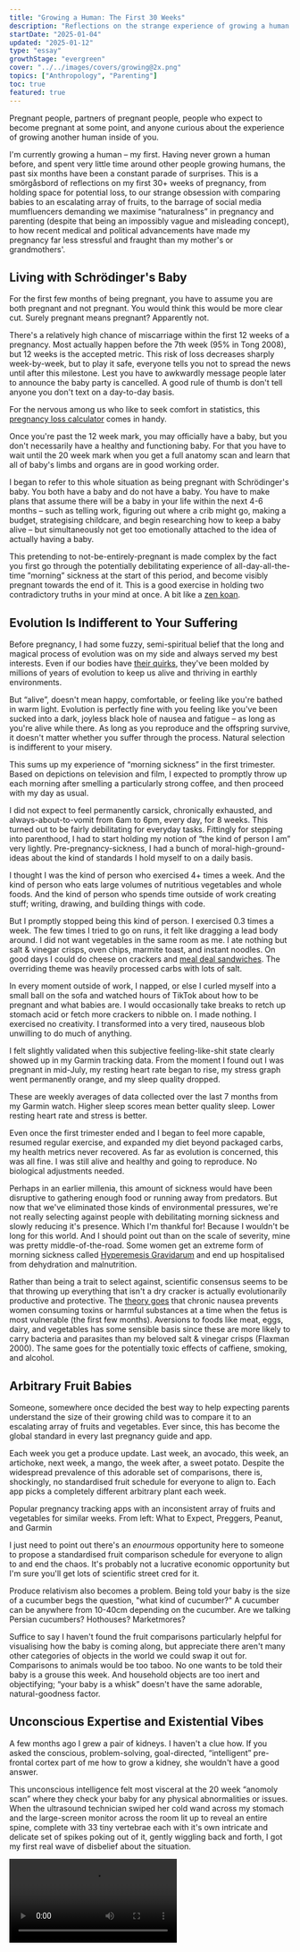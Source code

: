 ```yaml
---
title: "Growing a Human: The First 30 Weeks"
description: "Reflections on the strange experience of growing a human from scratch, without any conscious understanding of how you are doing it"
startDate: "2025-01-04"
updated: "2025-01-12"
type: "essay"
growthStage: "evergreen"
cover: "../../images/covers/growing@2x.png"
topics: ["Anthropology", "Parenting"]
toc: true
featured: true
---
```




<AssumedAudience>

Pregnant people, partners of pregnant people, people who expect to become pregnant at some point,
and anyone curious about the experience of growing another human inside of you.

</AssumedAudience>

<Spacer size="xs" />

<IntroParagraph>I'm currently growing a human – my first. Having never grown a human before, and spent very little time around other people growing humans, the past six months have been a constant parade of surprises. This is a smörgåsbord of reflections on my first 30+ weeks of pregnancy, from holding space for potential loss, to our strange obsession with comparing babies to an escalating array of fruits, to the barrage of social media mumfluencers demanding we maximise “naturalness” in pregnancy and parenting (despite that being an impossibly vague and misleading concept), to how recent medical and political advancements have made my pregnancy far less stressful and fraught than my mother's or grandmothers'.</IntroParagraph>

<BasicImage src="/images/covers/growing@2x.png" width="700" margin="0 auto" alt="An illustration of a baby in a womb" />

## Living with Schrödinger's Baby

For the first few months of being pregnant, you have to assume you are both pregnant and not
pregnant. You would think this would be more clear cut. Surely pregnant means pregnant? Apparently
not.

There's a relatively high chance of miscarriage within the first 12 weeks of a pregnancy. Most
actually happen before the 7th week (95% in <AcademicReference title="Miscarriage risk for asymptomatic women after a normal first-trimester prenatal visit" href="https://pubmed.ncbi.nlm.nih.gov/18310375/" year="2008" authors="Stephen Tong, Anupinder Kaur, et al." abstract="Objective: To estimate the risk of miscarriage among asymptomatic women after a prenatal visit between 6 and 11 weeks of gestation where proof of fetal viability of a singleton was obtained by office ultrasonography at the same visit.  Methods: This was a prospective cohort study performed over 2 years (March 2004-2006) at an antenatal clinic at a large tertiary hospital in Victoria, Australia. Those recruited were 697 asymptomatic women who attended their first antenatal visit between 6 (+2 days) and 11(+6 days) weeks of gestation, where evidence of fetal cardiac activity of a singleton was obtained by office ultrasonography. The main outcome measure was rates of miscarriage, stratified by gestation at presentation. Results: One case was lost to follow-up. The risk of miscarriage among the entire cohort was 11 of 696 (1.6%). The risk fell rapidly with advancing gestation; 9.4% at 6 (completed) weeks of gestation, 4.2% at 7 weeks, 1.5% at 8 weeks, 0.5% at 9 weeks and 0.7% at 10 weeks (chi(2); test for trend P=.001). Most who miscarried received their ultrasound diagnoses many weeks after their visit; five (45%) were diagnosed in the second trimester, and all but one received their ultrasound diagnoses after 10 weeks of gestation.  Conclusion: For women without symptoms, the risk of miscarriage after attending a first antenatal visit between 6 and 11 weeks is low (1.6% or less), especially if they present at 8 weeks of gestation and beyond. Our data could be used to reassure such women that the probability of progressing to later than 20 weeks of gestation is very good.">Tong 2008</AcademicReference>), but 12 weeks is the accepted metric. This risk of loss decreases sharply
week-by-week, but to play it safe, everyone tells you not to spread the news until after this
milestone. Lest you have to awkwardly message people later to announce the baby party is cancelled.
A good rule of thumb is don't tell anyone you don't text on a day-to-day basis.

For the nervous among us who like to seek comfort in statistics, this
[pregnancy loss calculator](https://datayze.com/miscarriage-reassurer) comes in handy.

Once you're past the 12 week mark, you may officially have a baby, but you don't necessarily have a
healthy and functioning baby. For that you have to wait until the 20 week mark when you get a full
anatomy scan and learn that all of baby's limbs and organs are in good working order.

I began to refer to this whole situation as being pregnant with Schrödinger's baby. You both have a
baby and do not have a baby. You have to make plans that assume there will be a baby in your life
within the next 4-6 months – such as telling work, figuring out where a crib might go, making a
budget, strategising childcare, and begin researching how to keep a baby alive – but simultaneously
not get too emotionally attached to the idea of actually having a baby.

This pretending to not-be-entirely-pregnant is made complex by the fact you first go through the
potentially debilitating experience of all-day-all-the-time ”morning” sickness at the start of this
period, and become visibly pregnant towards the end of it. This is a good exercise in holding two
contradictory truths in your mind at once. A bit like a [zen koan](https://ashidakim.com/zenkoans).

## Evolution Is Indifferent to Your Suffering

Before pregnancy, I had some fuzzy, semi-spiritual belief that the long and magical process of
evolution was on my side and always served my best interests. Even if our bodies have
[their quirks](https://www.sdbonline.org/sites/fly/lewheldquirk/figlegq6.htm), they've been molded
by millions of years of evolution to keep us alive and thriving in earthly environments.

<BasicImage width="700" src="/images/posts/growing-a-human/anatomy-quirks.jpeg" sourceUrl="https://www.sdbonline.org/sites/fly/lewheldquirk/figlegq6.htm" sourceTitle="Quirks of Human Anatomy (Held 2009)" showalt alt="All the parts of human anatomy that don't have clear evolutionary advantages or seem actively unhelpful and poorly designed" />

But “alive”, doesn't mean happy, comfortable, or feeling like you're bathed in warm light. Evolution
is perfectly fine with you feeling like you've been sucked into a dark, joyless black hole of nausea
and fatigue – as long as you're alive while there. As long as you reproduce and the offspring
survive, it doesn't matter whether you suffer through the process. Natural selection is indifferent
to your misery.

This sums up my experience of “morning sickness” in the first trimester. Based on depictions on
television and film, I expected to promptly throw up each morning after smelling a particularly
strong coffee, and then proceed with my day as usual.

I did not expect to feel permanently carsick, chronically exhausted, and always-about-to-vomit from
6am to 6pm, every day, for 8 weeks. This turned out to be fairly debilitating for everyday tasks.
Fittingly for stepping into parenthood, I had to start holding my notion of “the kind of person I
am” very lightly. Pre-pregnancy-sickness, I had a bunch of moral-high-ground-ideas about the kind of
standards I hold myself to on a daily basis.

I thought I was the kind of person who exercised 4+ times a week. And the kind of person who eats
large volumes of nutritious vegetables and whole foods. And the kind of person who spends time
outside of work creating stuff; writing, drawing, and building things with code.

But I promptly stopped being this kind of person. I exercised 0.3 times a week. The few times I
tried to go on runs, it felt like dragging a lead body around. I did not want vegetables in the same
room as me. I ate nothing but salt & vinegar crisps, oven chips, marmite toast, and instant noodles.
On good days I could do cheese on crackers and
[meal deal sandwiches](https://www.theguardian.com/news/2017/nov/24/how-the-sandwich-consumed-britain).
The overriding theme was heavily processed carbs with lots of salt.

<BasicImage width="600" src="/images/posts/growing-a-human/crisps.png" alt="My primary source of nutrition for the entire first trimester" showalt />

In every moment outside of work, I napped, or else I curled myself into a small ball on the sofa and
watched hours of TikTok about how to be pregnant and what babies are. I would occasionally take
breaks to retch up stomach acid or fetch more crackers to nibble on. I made nothing. I exercised no
creativity. I transformed into a very tired, nauseous blob unwilling to do much of anything.

I felt slightly validated when this subjective feeling-like-shit state clearly showed up in my
Garmin tracking data. From the moment I found out I was pregnant in mid-July, my resting heart rate
began to rise, my stress graph went permanently orange, and my sleep quality dropped.

<GarminData />

<Subtext>These are weekly averages of data collected over the last 7 months from my Garmin watch. Higher sleep scores mean better quality sleep. Lower resting heart rate and stress is better.</Subtext>

<Spacer size="xs" />

Even once the first trimester ended and I began to feel more capable, resumed regular exercise, and
expanded my diet beyond packaged carbs, my health metrics never recovered. As far as evolution is
concerned, this was all fine. I was still alive and healthy and going to reproduce. No biological
adjustments needed.

Perhaps in an earlier millenia, this amount of sickness would have been disruptive to gathering
enough food or running away from predators. But now that we've eliminated those kinds of
environmental pressures, we're not really selecting against people with debilitating morning
sickness and slowly reducing it's presence. Which I'm thankful for! Because I wouldn't be long for
this world. And I should point out than on the scale of severity, mine was pretty
middle-of-the-road. Some women get an extreme form of morning sickness called
[Hyperemesis Gravidarum](https://en.wikipedia.org/wiki/Hyperemesis_gravidarum) and end up
hospitalised from dehydration and malnutrition.

Rather than being a trait to select against, scientific consensus seems to be that throwing up
everything that isn't a dry cracker is actually evolutionarily productive and protective. The
[theory goes](https://arc.net/l/quote/fwoaekfw) that chronic nausea prevents women consuming toxins
or harmful substances at a time when the fetus is most vulnerable (the first few months). Aversions
to foods like meat, eggs, dairy, and vegetables has some sensible basis since these are more likely
to carry bacteria and parasites than my beloved salt & vinegar crisps
(<AcademicReference title="Morning sickness: a mechanism for protecting mother and embryo" href="https://pubmed.ncbi.nlm.nih.gov/10858967/" year="2000" authors="S M Flaxman, P W Sherman" abstract="Approximately two-thirds of women experience nausea or vomiting during the first trimester of pregnancy. These symptoms are commonly known as morning sickness. Hook (1976) and Profet (1988) hypothesized that morning sickness protects the embryo by causing pregnant women to physically expel and subsequently avoid foods that contain teratogenic and abortifacient chemicals, especially toxic chemicals in strong-tasting vegetables, caffeinated beverages and alcohol. We examined this hypothesis by comprehensively reviewing the relevant medical, psychological and anthropological literature. In its support, (i) symptoms peak when embryonic organogenesis is most susceptible to chemical disruption (weeks 6-18), (ii) women who experience morning sickness are significantly less likely to miscarry than women who do not (9 of 9 studies), (iii) women who vomit suffer fewer miscarriages than those who experience nausea alone, and (iv) many pregnant women have aversions to alcoholic and nonalcoholic (mostly caffeinated) beverages and strong-tasting vegetables, especially during the first trimester. Surprisingly, however, the greatest aversions are to meats, fish, poultry, and eggs. A cross-cultural analysis using the Human Relations Area Files revealed 20 traditional societies in which morning sickness has been observed and seven in which it has never been observed. The latter were significantly less likely to have animal products as dietary staples and significantly more likely to have only plants (primarily corn) as staples than the 20 societies in which morning sickness occurred. Animal products may be dangerous to pregnant women and their embryos because they often contain parasites and pathogens, especially when stored at room temperatures in warm climates. Avoiding foodborne microorganisms is particularly important to pregnant women because they are immunosuppressed, presumably to reduce the chances of rejecting tissues of their own offspring (Haig 1993). As a result, pregnant women are more vulnerable to serious, often deadly infections. We hypothesize that morning sickness causes women to avoid foods that might be dangerous to themselves or their embryos, especially foods that, prior to widespread refrigeration, were likely to be heavily laden with microorganisms and their toxins. The alternative hypotheses that morning sickness is (i) an epiphenomenon of mother-offspring genetic conflict or hormones associated with viable pregnancies, or (ii) an indicator to potential sexual partners and kin that the woman is pregnant, resulting in reduced sexual behavior and increased nepotistic aid, were not well supported. Available data are most consistent with the hypothesis that morning sickness serves an adaptive, prophylactic function.">Flaxman
2000</AcademicReference>). The same goes for the potentially toxic effects of caffiene, smoking, and
alcohol.

## Arbitrary Fruit Babies

Someone, somewhere once decided the best way to help expecting parents understand the size of their
growing child was to compare it to an escalating array of fruits and vegetables. Ever since, this
has become the global standard in every last pregnancy guide and app.

Each week you get a produce update. Last week, an avocado, this week, an artichoke, next week, a
mango, the week after, a sweet potato. Despite the widespread prevalence of this adorable set of
comparisons, there is, shockingly, no standardised fruit schedule for everyone to align to. Each app
picks a completely different arbitrary plant each week.

<FullWidthBackground>

<GridColumns columns={4} gridGap="1rem">

<BasicImage alt="A pregnancy app with a fruit representing how large the baby is" width="400px" src="/images/posts/growing-a-human/fruit2.png" />

<BasicImage width="400px" src="/images/posts/growing-a-human/fruit5.jpeg" alt="A pregnancy app with a fruit representing how large the baby is" />

<BasicImage width="400px" src="/images/posts/growing-a-human/fruit3.png" alt="A pregnancy app with a fruit representing how large the baby is" />

<BasicImage width="400px" src="/images/posts/growing-a-human/fruit1.png" alt="A pregnancy app with a fruit representing how large the baby is" />

</GridColumns>

<Subtext>Popular pregnancy tracking apps with an inconsistent array of fruits and vegetables for similar weeks. From left: What to Expect, Preggers, Peanut, and Garmin</Subtext>

</FullWidthBackground>

I just need to point out there's an _enourmous_ opportunity here to someone to propose a
standardised fruit comparison schedule for everyone to align to and end the chaos. It's probably not
a lucrative economic opportunity but I'm sure you'll get lots of scientific street cred for it.

Produce relativism also becomes a problem. Being told your baby is the size of a cucumber begs the
question, "what kind of cucumber?" A cucumber can be anywhere from 10-40cm depending on the
cucumber. Are we talking Persian cucumbers? Hothouses? Marketmores?

Suffice to say I haven't found the fruit comparisons particularly helpful for visualising how the
baby is coming along, but appreciate there aren't many other categories of objects in the world we
could swap it out for. Comparisons to animals would be too taboo. No one wants to be told their baby
is a grouse this week. And household objects are too inert and objectifying; “your baby is a whisk”
doesn't have the same adorable, natural-goodness factor.

## Unconscious Expertise and Existential Vibes

A few months ago I grew a pair of kidneys. I haven't a clue how. If you asked the conscious,
problem-solving, goal-directed, “intelligent” pre-frontal cortex part of me how to grow a kidney,
she wouldn't have a good answer.

This unconscious intelligence felt most visceral at the 20 week “anomoly scan” where they check your
baby for any physical abnormalities or issues. When the ultrasound technician swiped her cold wand
across my stomach and the large-screen monitor across the room lit up to reveal an entire spine,
complete with 33 tiny vertebrae each with it's own intricate and delicate set of spikes poking out
of it, gently wiggling back and forth, I got my first real wave of disbelief about the situation.

<Video src="https://www.youtube.com/embed/c8sAmNrVld4?si=_SnwYu-z6L-UpZmV" />

<Subtext>Not my baby, but a typical view of what you see at a 20 week ultrasound scan.</Subtext>

<Spacer size="xs" />

If you hadn't guessed already, I'm not a woman of faith. At least not in the sense of temples or
Allah or throwing blessed-by-Christ-holy-water on people. I don't have a weekly standing appointment
to reflect on my place in the universe and bow down before higher-order beings. But I do carry
around a strong sense of reverence and awe for higher-order forces; the unreasonable effectiveness
of evolution, the tectonic plates floating about on molten mantle sculpting our earth, the symbiotic
relationship between clownfish and sea anemones, the fact trees warn each other of dangers via
chemical signals and send reinforcements, the mystery of consciousness, and whatever the fuck is
going on with black holes. These things all give me Carl Sagan's energy marvelling at the
[pale blue dot](https://www.youtube.com/watch?v=wupToqz1e2g).

Growing a small human has turned up the dial on that existential awe and become an unexpectedly
profound experience for me. More so than any of my other earthly pursuits. Every time the little
creature kicks me or flops over in my stomach, I'm flooded with a sense of marvel in the most
unjaded way possible. Which is saying a lot for someone raised in a world of staunch atheism,
skepticism, and a low tolerance for anything vibey or _woo_.

After decades of existing in a culture that worships rational, modern, scientific knowledge,
preferably “discovered” within the last 500 years, it's been humbling to realise how much the
pre-modern, animalistic parts of me know and are capable of. And how much of me feels innately,
sub-consciously designed to want this and be perfectly equipped to do it.

Perhaps I shouldn't say “I” am growing this baby, because “I” – as a conscious being with a sense of
self, skills, and goals – have little to do with the process unfolding in my midsection. The
instructions for how each cell should divide up into kidneys and vertebrae and adorable toes are not
coming from me. They're baked into the precise combination of DNA this little one ended up with.
It's evolution following a set of protocols and best practices. It is not "me" growing the baby, any
more than it's “me” filtering out toxins in my kidneys right now. Which is a relief! And feels a lot
like the trust and surrender religious people talk about when they say things like “it's in God's
hands.” For me, it's in millions of years of evolution's hands.

## All Natural, Organic, Granola, Earth Mothering

Naturalness is a major concern in Motherland.<Footnote idName={1}>I acknowledge not all primary
parents are women/mothers and I shouldn't be unjustly gendering this, but if you go look for
parenting content online you will have to acknowledge this is an _overwhelmingly_ female space. It's
silly to pretend 99% of the people making and engaging with pregnancy content are not
women.</Footnote> Every kind of pregnancy content I've consumed – advice books, Tiktok and YouTube
videos, Instagram influencer stories, podcasts, unhinged [Mumsnet](https://www.mumsnet.com/) posts –
all share a consistent theme: the mandate to maximise Nature in your pregnancy.

Potential new mothers are urged to eat only natural foods, take natural supplements, prepare to
naturally breastfeed, buy natural organic baby clothing, stock up on natural, wooden toys and
chemical-free lotions and eco-friendly cloth diapers, consider names inspired by nature, learn
natural parenting methods like babywearing and co-sleeping, and tap into their natural mothering
instincts.

<GridColumns columns={3} alignItems="top">

<BasicImage alt="A woman holding a baby standing in a field" src="/images/posts/growing-a-human/natural1.png" />

<BasicImage alt="12 natural baby products" src="/images/posts/growing-a-human/natural6.png" />

<BasicImage alt="A list of natural things to get for a baby including organic cotton blankets, herbal tinctures, minerals, and organic linen" src="/images/posts/growing-a-human/natural2.png" />

<BasicImage alt="Wooden baby rattles" src="/images/posts/growing-a-human/natural12.png" />

<BasicImage alt="Homemade breastmilk lotion" src="/images/posts/growing-a-human/natural11.png" />

<BasicImage alt="A baby in a resuable cloth diaper in a garden" src="/images/posts/growing-a-human/natural7.png" />

<BasicImage alt="A child playing and the words 'children should be fueled by sunshine, fresh food, and play, not artificial colours, preservatives, and screen time" src="/images/posts/growing-a-human/natural13.png" />

<BasicImage alt="Images of women and babies in nature with the text 'my favourite nature names for girls'" src="/images/posts/growing-a-human/natural3.png" />

<BasicImage alt="A list of girl baby names inspired by nature" src="/images/posts/growing-a-human/natural4.png" />

</GridColumns>

<Subtext>The natural mothering philosophy on display on Instagram. Sources: [@anourishedmother](https://www.instagram.com/p/DDf7aCHx-RX/), [@thewiseconsumer](https://www.instagram.com/p/CwlLV6bP-ou/), [@toysfromthewoods](https://www.instagram.com/toysfromthewoods/), [@twopawsfarmhouse](https://www.instagram.com/twopawsfarmhouse/), [@elksbar_reusable](https://www.instagram.com/elskbar_reusable/), [@softbabynames](https://www.instagram.com/reel/,C3Y4CiLOya2/)</Subtext>

<Spacer size="xs" />

This vibe seems especially potent in the current zeitgeist of
[trad wives](https://en.wikipedia.org/wiki/Tradwife) living on
[Utah farms](https://www.instagram.com/ballerinafarm/?hl=en), collecting morning eggs, making yogurt
and sourdough from scratch, and dressing their eleven children in home-spun organic cotton frocks.
These women are apt to describe themselves as “a bit granola” or “crunchy.”

As evidenced in the previous section, I am entirely on board with trusting our pre-industrial bodies
and acknowledging the limits of modern knowledge. New parents of vulnerable babies are justified in
their skepticism of novel, untested, and potentially harmful things. But the tidal wave of
“naturalness” in motherland lacks much critical thinking or nuance.

There is a blind labelling of anything natural as inherently better. Natural food is healthier for
you. Natural substances are safer. Natural lighting is more pleasant and tuned to your circadian
cycles. Natural ways of living are more in line with our biology. Natural parenting techniques have
stood the test of time. Natural colours like beiges and browns have become an all-purpose signifier
of purity and goodness, leading to a proliferation of
“[sad beige mums](https://www.huffingtonpost.co.uk/entry/sad-beige-parenting-trend_l_63c5cf84e4b0cbfd55f587f3)”
exclusively purchasing neutral-coloured baby clothing, toys, and nursery
items.<Footnote idName={2} isClosed>Even though making a onesie or a pacifier brown doesn't make it
any safer or closer to the earth than a red, purple, or blue one.</Footnote>

<GridColumns columns={2} alignItems="top">

<BasicImage alt="A beige nursery" src="/images/posts/growing-a-human/beige1.png" />

<BasicImage alt="A set of beige baby clothes and booties" src="/images/posts/growing-a-human/beige3.png" />

<BasicImage alt="A beige nursery" src="/images/posts/growing-a-human/beige2.png" />

<BasicImage alt="A baby dressed in beige laying in a beige pod" src="/images/posts/growing-a-human/beige4.png" />

</GridColumns>

<Subtext>The standard beige aesthetic. Sources: [@bebejou_polska](https://www.instagram.com/p/C9CSexMo9Iz/), [@mywarrenhill](https://www.instagram.com/p/C3__u6rS5sW/), [@thebabydenuk](https://www.instagram.com/p/DBeeikBid2M/), [@mainsauvage](https://www.instagram.com/p/DDBys8xNcWy/?img_index=2) </Subtext>

<Spacer size="xs" />

Unnatural, man-made things like plastics, chemicals, pesticides, pollution, additives, genetic
modifications, high-fructose corn syrup, cheetos, polyester, screens, and fluorescent lights are
always framed as bad, harmful, and to be avoided at all costs.<Footnote idName={3}>To be clear, most
of these things are indeed harmful and should be avoided, but not because they're unnatural and
humans made them. It's because they have harmful properties which we've discovered through
scientific research and reasoning. Plenty of “natural” things like asbestos, mercury, and arsenic
are equally dangerous.</Footnote>

The attempted simplification of the world into these two clear categories – natural and unnatural –
is both false, and a source of endless confusion, conflict, and poorly made decisions.

That's because “nature” and “culture” are not two fixed, distinct, and absolute types we can sort
everything into; there's no clear-cut set of safe, pure things unmarked by human influence, and
another of dangerous, artificial things tainted by us. Human and non-human things are always
entangled and shaped by one another.

Anthropologist [Donna Haraway](https://en.wikipedia.org/wiki/Donna_Haraway) was one the first to
argue this in her 1991 book
[Simians, Cyborgs, and Women](https://www.google.co.uk/books/edition/Simians_Cyborgs_and_Women/23ff1vCaLPIC?hl=en&gbpv=0).<Footnote idName={4}>This
was an expansion on her earlier essay
[A Cyborg Manifesto](https://warwick.ac.uk/fac/arts/english/currentstudents/undergraduate/modules/fictionnownarrativemediaandtheoryinthe21stcentury/manifestly_haraway_----_a_cyborg_manifesto_science_technology_and_socialist-feminism_in_the_....pdf)
(1985), and she later wrote
[The Companion Species Manifesto](https://press.uchicago.edu/ucp/books/book/distributed/C/bo3645022.html)
(2003) followed this same line of thinking. I should also mention
[Bruno Latour](https://en.wikipedia.org/wiki/Bruno_Latour)'s
[We Have Never Been Modern](https://en.wikipedia.org/wiki/We_Have_Never_Been_Modern) (1991) –
another foundational text for this theory. Sadly, both Haraway and Latour are horrendous writers and
trying to understand their original texts is a laborious and baffling process, which is probably why
they're not more widely known.</Footnote> In it, she critiques our moden approach to seeing the
world in clear dualities: human/animal, machine/organic, male/female, and natural/cultural. She
instead advocates for a more holistic, hybridised, and interconnected view of the world – one she
calls “[[natureculture]]” – that recognizes that nothing is ever purely one or the other. People,
creatures, objects, and ideas are always hybrids of these categories. Cultural, social, and
technological forces transform what we might otherwise label as “natural,” while natural systems
shape and influence our cultural, social, and technological realms. These false divisions have been
socially and historically constructed, and do not exist a priori in the world. “Nature” is a concept
we invented to draw a line between ourselves and the earth – a tool for asserting human uniqueness
and separation that became an obsession during the scientific revolution of the 17th and 18th
centuries ([Latour 1991](https://en.wikipedia.org/wiki/We_Have_Never_Been_Modern)).

Bananas are a prime example of a natureculture hybrid. 10,000 years ago, wild bananas were small,
fibrous, bitter fruits filled with large, hard seeds and not much
flesh.<Footnote isClosed idName={5}>We know this because we've found
[phytoliths](https://www.apscience.org.au/pbf_02_3/) of these unappealing bananas in sediment layers
of swamps in Papua New Guinea and Southeast Asia dating to at least 7,000 y.a. and up to 10,000 y.a.
These ancient bananas match some species of wild bananas that still exist today. These swamps are
our earliest evidence of banana cultivation.</Footnote> They offered little sustenance and look
nothing like the bananas we buy today.

<BasicImage width="1000" src="/images/posts/growing-a-human/banana.jpg" />

<GridColumns margin="var(--space-m) auto var(--space-s)" columns={3}>

<BasicImage src="/images/posts/growing-a-human/banana1.jpg" />

<BasicImage src="/images/posts/growing-a-human/banana2.png" />

<BasicImage src="/images/posts/growing-a-human/banana3.jpg" />

</GridColumns>

<Subtext>Photos of pre-cultivation wild bananas in their “natural” state. Sources: [Wikimedia](https://en.m.wikipedia.org/wiki/File:Inside_a_wild-type_banana.jpg), [R. Ploetz](https://agroforestry.net/images/pdfs/Banana-plantain-overview.pdf), [C. Lentfer](https://www.apscience.org.au/pbf_02_3/), </Subtext>

<Spacer size="xs" />

But they had enough potential for humans to start cultivating them. Once we began selecting the
larger, sweeter, less seedy ones and planting more of them, bananas began their slow transformation
into what we're used to today; the huge Cavendish variety with teeny tiny seeds, lots of sweet
flesh, and thick skins to survive their journey through the grocery supply chain
(<AcademicReference title="Multidisciplinary perspectives on banana (Musa spp.) domestication" href="https://www.pnas.org/doi/10.1073/pnas.1102001108" year="2011" authors="X Perrier, E De Langhe, et al." abstract="Original multidisciplinary research hereby clarifies the complex geodomestication pathways that generated the vast range of banana cultivars (cvs). Genetic analyses identify the wild ancestors of modern-day cvs and elucidate several key stages of domestication for different cv groups. Archaeology and linguistics shed light on the historical roles of people in the movement and cultivation of bananas from New Guinea to West Africa during the Holocene. The historical reconstruction of domestication processes is essential for breeding programs seeking to diversify and improve banana cvs for the future.">Perrier
2011</AcademicReference>). Selecting which banana plants to grow more of isn't exactly
technological. It involved no genetic engineering, pesticides, labs, or mechanical equipment. But
human actions distinctly shaped the bananas we know today from an entirely different kind of plant.

If you went down to the grocery store and bought an organic banana, is that banana natural or
unnatural? Do you think this cultivated banana is somehow worse than its pre-historic wild
counterpart? Is feeding it to your child going to harm them in some way?

There are countless such cases where humans and other creatures, environments, and substances have
not just influenced each other but adapted and co-evolved together as hybrids;
[corn](https://evolution.earthathome.org/grasses/andropogoneae/maize-domestication/) and
[wheat](https://pmc.ncbi.nlm.nih.gov/articles/PMC8467621/) shaped by cultivation just like bananas,
dogs becoming more [docile and cooperative](https://www.frontiersin.org/journals/psychology/articles/10.3389/fpsyg.2014.01582/full),
_Bifidobacterium_ and _Lactobacillus_ bacteria feeding on Cheerios and Chobani in our gut
microbiomes, coral reefs adapting to
[survive in warming oceans](https://phys.org/news/2022-09-scientists-evolution-coral-reefs.html),
the [12 million](https://pmc.ncbi.nlm.nih.gov/articles/PMC10725012/) children born by IVF, foxes and
pigeons flourishing in cities on trash diets, seasonal flu viruses mutating into aggressive new
strains, babies with
[larger head sizes](https://medicalxpress.com/news/2016-12-instances-c-sections-evolutionary.html)
caused by an increase in cesarean births, and
[plastic-eating bacteria](https://e360.yale.edu/digest/bugs-are-evolving-to-eat-plastic-study-finds)
cleaning up our pollution are all cases of deep, complex entanglements. Where nature ends and
culture begins is a murky tangle.

Understanding that “nature” is an imagined category, and not one that necessarily correlates to
safer, purer, and better, makes achieving the ideal of natural parenting a touch harder. Instead of
being able to assess the safety and goodness of food, toys, and parenting practices based on how
untouched by human modernity they seem, we have to rely on other kinds of decision-making. Like
considering what makes sense within our particular cultural contexts, using our critical thinking
skills, and trusting the most unnatural of things: published, peer-reviewed scientific studies
containing hard evidence.

This kind of research and analysis takes a lot of effort though, so it's understandable people
resort to easier heuristic shortcuts like “all brown things are safe.” We should at least
acknowledge we're engaging in a convenient delusion while we do it.

### Traditional and Tribal Parenting

The recent idealisation of “traditional” parenting cultures is a prime example of this inconvenient
confusion. There's been a growing interest in how people from non-WEIRD<Footnote idName={6}>Western,
educated, industrialised, rich, and democratic. Loosely, the cultures of North America and Europe.
More on this demographic categorisation
[here](https://news.harvard.edu/gazette/story/2020/09/joseph-henrich-explores-weird-societies/).</Footnote>
nations and cultures approach pregnancy and child rearing. Popular books like
_[Hunt, Gather, Parent](https://www.google.co.uk/books/edition/Hunt_Gather_Parent/5iIZEAAAQBAJ?hl=en&gbpv=0):
What Ancient Cultures Can Teach Us About the Lost Art of Raising Happy, Helpful Little Humans_
(2021) popularised a semi-anthropological approach of looking to cultures like the Mayans of Mexico,
Inuits of the Arctic, and Hadzabe of Tanzania for advice on how to raise children. Practices like
babywearing, co-sleeping, baby-led weaning, elimination communication, gentle parenting, extended
breastfeeding, and communal childcare have all become more popular as “traditional” ways of
parenting. Social media mumfluencers will often invoke imagery of hunter-gatherer societies and
pre-historic ancestors running about in tribes to promote these practices, using them as evidence
for their inherent goodness.

The unspoken assumption here is that non-WEIRD and subsistence cultures like the Mayans, Inuits, and
Hadzabe have lifestyles closer to pre-historic humans than ours, and therefore their parenting
approaches are more natural and preferable. And they might be! Lots of these practices have been
passed down through many generations, are sensible, and backed up by good evidence.

But I think it's helpful to remember:

- People from non-WEIRD cultures are not living in a static society that hasn't been changed or
  transformed by modern practices. They are not ancestral people frozen in time, untouched by
  cultural evolution. Their practices are not necessarily the One True Natural Ideal of pre-historic
  life.
- Our pre-modern ancestors (and the cultures we try to use as stand-ins for them) might not be the
  best model for ideal parenting in the 21st century. They not only led drastically different lives
  to us, with different restrictions and needs, but also had _much_ higher rates of child mortality,
  disease, and suffering, and both procreated and died much younger than we
  do.<Footnote idName={7}>Our estimates are that hunter-gatherer women had their first
  [child at 18](https://journals.sagepub.com/doi/pdf/10.1177/14747049211039506#:~:text=As%20would%20be%20anticipated%20from,cally)
  and 49% of those children died before reaching puberty
  ([Our World in Data](https://ourworldindata.org/child-mortality))</Footnote> Idealising their
  lives as superior and preferable to our own is classic [[Paleolithic Nostalgia]].

This blanket idealisation also overlooks the fact that some non-WEIRD societies tolerate seemingly
brutal parenting practices. Infanticide is not uncommon. The Ache hunter-gathers of Paraguay buried
babies born in the breech position, without hair, or with visible disabilities. When an adult member
of the community died, at least one child was thrown into the grave with them
([Small 1998](https://www.google.co.uk/books/edition/Our_Babies_Ourselves/GqMNdq9dN90C?hl=en&gbpv=0)).
Similarly, several cultures in sub-Saharan Africa historically killed twins at birth, believing them
to bring bad luck
([Fenske and Wang 2023](https://www.sciencedirect.com/science/article/pii/S0304387823000494)).

Killing aside, subsistence communities constantly on the move — spending their days doing physical
labour and living in environments filled with harsh weather, wild animals, and poisonous plants —
simply have very different needs from a yummy mummy living in Greenwich or Guildford. Constant
babywearing, breastfeeding, and co-sleeping are less critical for survival when you’re in a heated
flat equipped with a [Snoo](https://happiestbaby.co.uk/products/snoo-smart-bassinet), a
[baby barista](https://mybabybarista.com/), and a rotating selection of ergonomic bouncers from John
Lewis.

### “Achieving” Natural Birth

I found the blind reverence for nature most complex when it comes to birth itself. Specifically,
advice on how to “achieve” many women's assumed goal of an all-natural, unmedicated birth. Most of
the birthing advice content on YouTube and Instagram focuses on eschewing unnatural, modern
interventions like hospital wards and pain-relieving drugs like epidurals.<Footnote idName={8}>An
epidural is an injection into the spine that numbs the lower half of the body, providing effective
pain relief for women in labour.</Footnote> The top-rated birthing books on everyone's lists, like
[Ina May's Guide to Childbirth](https://www.google.co.uk/books/edition/Ina_May_s_Guide_to_Childbirth/JWGE7ezuNlAC?hl=en&gbpv=0)
and [Hypnobirthing](https://www.google.co.uk/books/edition/Hypnobirthing/4O5wDwAAQBAJ?hl=en&gbpv=0),
convincingly argue birth is the most natural thing in the world, and should not require medical
assistance.

They instead promise that if you set up a birthing pool at home, surround yourself with candles, and
learn a few deep breathing techniques, birth can be a relatively painless, peaceful, and empowering
experience. They say we shouldn't talk about “pain” during birth, but instead use words like
“intensity” and “power.” These books are filled with accounts of women ecstatically giving birth
leaning against a tree and channelling their inner animal under the moonlight.<Footnote idName={9}>I
will concede these stories are primary in the
[Ina May](https://www.google.co.uk/books/edition/Ina_May_s_Guide_to_Childbirth/JWGE7ezuNlAC?hl=en&gbpv=0)
book but read as even more hippie and unhinged than I've described here.</Footnote>

Now, I have absolutely no expertise or experience yet of birth. But I've surveyed every woman I know
with children, and watched one too many online videos of live birth vlogs, and the consistent theme
across the board is that women both report, or clearly appear to be experiencing, previously
unfathomable levels agony throughout the process. Common descriptions include “feeling like I was
being torn in half” or “having my guts shoved out of me” or “like shitting out a watermelon” or “I'm
too traumatised to talk about it”. And if we've learned anything in recent years, it's that we
should Believe Women.

So there appears to be some disconnect going on between the ideal, natural birth experience women
are being told they should try to achieve, and the reported reality of most people's birth
experiences. The people who dole out birth advice are quick to say there are no wrong choices and
everyone's personal preferences should be respected. But I'm personally confused by the idealisation
of subjecting yourself to tremendous levels of pain in the service of doing things “the natural
way”. As established previously, nature doesn't care much about your comfort or enjoyment, only that
your offspring survive.

Syphilis is also “natural”. And I'm personally planning on getting an epidural.

## Pregnancy Before Pixels

Once I started talking to the seasoned women of my family about their pregnancy experiences – my
mother, mother-in-law, and still-kicking-94-year-old grandmother – terrifying stories quickly
emerged. Not of birth pain or devastating losses. But simply of the standard of maternity care,
available medical knowledge, legal rights, and technical capabilities available to pregnant women
only 30-60 years ago.

Some of these generational differences of opinion are endearing; both my mother and grandmother are
concerned I'm continuing to work out throughout pregnancy. They suggested running might make the
baby too used to bouncing movements. It might demand constant bobbing upon arrival. Or become one of
those intolerable hyperactive children. Weight lifting might stress the baby out or accidently pop
it out too early.

These worries sort of make logical sense. In their day, pregnancy was a time for quiet rest, not
sprinting around. But the point of science is we sometimes discover our intuitions are wrong.
Studies overwhelmingly show doing cardiovascular exercise and strength training throughout pregnancy
both have huge positive outcomes for both mother and child. Improved bone density. Improved stress
levels. Improved newborn growth and neurodevelopment. Fewer cesaraian sections. Shorter recovery
times after birth. Lower risk of preeclampsia, gestational diabetes, postnatal depression, and
pelvic floor disorders.(<AcademicReference title="Benefits of aerobic or resistance training during pregnancy on maternal health and perinatal outcomes: A systematic review" href="https://www.semanticscholar.org/paper/Benefits-of-aerobic-or-resistance-training-during-A-Perales-Santos-Lozano/cc9eca306e813fd0bd2f0e3fc3da283c069aa0f9" year="2016" authors="Perales, Santos-Lozano, et al." abstract="Objective: To understand what evidence exists with regard to maternal and offspring benefits of aerobic and/or resistance training during pregnancy.  Methods: Systematic review of RCTs (published until May 2015) with healthy pregnant women and focusing on the benefits of exercise interventions on maternal health or perinatal outcomes. Studies were ranked as high/low quality, and a level of evidence was established according to the number of high-quality studies and consistency of the results.  Results: 61 RCTs were analyzed. The evidence for a benefit of combined exercise [aerobic+resistance (muscle strength)] interventions on maternal cardiorespiratory fitness and prevention of urinary incontinence was strong. A weak or insufficient level of evidence was found for the rest of interventions and outcomes  Conclusion: The exercise modality that seems to induce a more favorable effect on maternal health is the combination of aerobic and resistance exercises during pregnancy.">Perales 2016</AcademicReference>, <AcademicReference title="The Influence of Prenatal Exercise on Offspring Health: A Review" href="https://www.semanticscholar.org/paper/The-Influence-of-Prenatal-Exercise-on-Offspring-A-Moyer-Reoyo/a3cfaf84462dc5064120798849baf069b6db0488" year="2016" authors="Moyer, Reoyo, et al." abstract="Research has continued to demonstrate that exercise during pregnancy is safe. Growing evidence supports that exercise during pregnancy is beneficial for mother and fetus during gestation, with benefits persisting for the child into adulthood. Regardless of income or socioeconomic status, exercise during pregnancy is associated with increased incidence of full-term delivery. Additionally, normalization of birth measures, such as birth weight, occurs when women perform regular exercise throughout gestation. Measures of growth and development further indicate that exercise during pregnancy does not harm and may stimulate healthy growth throughout childhood. Measures of cognition and intelligence demonstrate that exercise during pregnancy causes no harm and may be beneficial. Overall, the benefits of exercise during pregnancy decrease the risk of chronic disease for both mother and child.">Moyer 2016</AcademicReference>, <AcademicReference title="Maternal Physical Activity During Pregnancy and the Effect on the Mother and Newborn: A Systematic Review" href="https://pubmed.ncbi.nlm.nih.gov/33361475/" year="2020" authors="Morales-Suárez-Varela, et al." abstract="Background: The practice of physical exercise during pregnancy has benefits for both the mother and baby. Currently, there is scientific evidence that supports the inclusion of a monitored physical activity program in the daily activities of pregnant women. The objective of this study is to provide an overview of the current status of the association between physical activity during pregnancy and the effects on the mother and the newborn.  Methods: A systematic review of the literature, assessing each study using the Scottish Intercollegiate Guidelines Network, from different databases PubMed, Embase, or ScienceDirect, on the association between maternal physical activity and its effects on the mother and the newborn published from 2010 until 2018 was conducted.  Results: About 25 studies were identified and divided into categories according to the health problems affecting the mother or newborn. It was found that 8% of all the studies received a grade B, 68% obtained a grade C, and the remaining 24% obtained less than a grade C. Improved cardiovascular function, decreased risk of gestational diabetes mellitus, hypertension, and the limitation of weight gain are among the benefits to the mother with lower percentage of body fat, increased gestational age, and potentially improved neurodevelopment as benefits for the child.  Conclusions: The realization of physical activity during pregnancy is supported by most of the studies reviewed. However, given the vulnerability of the studied populations, more studies on the association between physical activity and pregnancy are necessary.">Morales-Suárez-Varela 2020</AcademicReference>) If this was a drug, we'd give it to every pregnant woman for free.

Access to scientific research and medical insight was sparse across the board. My parents, born in
the late 1950s and early 60s, never had ultrasounds done of them in the womb. Because ultrasounds,
the primary way we check that babies are alive and have all ten fingers and toes, a beating heart,
intact spinal cords, the right number of kidneys, and limbs where they should be, weren't widely
available [until the 1970s](https://arc.net/l/quote/rfablldz).

My grandmothers had no way of knowing if the child inside of them had a serious disability or
medical issue. They had no way to check for chromosomal abnormalities like Down's Syndrome. Let
alone the baby's sex ahead of time – something we can find out today at only 6 weeks in with a £90
[blood test](https://sneakpeektest.com/). Both told stories of pregnancy being a time of terrible
worry and concern. Of being beside themselves thinking they might give birth to a stillborn, or a
severely disabled child to care for on top of their existing children, and no choice in the matter.

The differences in outcomes between their generation and mine is staggering. If we compare today to
1960, stillbirth rates have <TooltipLink href="https://pmc.ncbi.nlm.nih.gov/articles/PMC9480862/#F1" notes="Based on UK data – 20.15 per 1,000 births in 1960 vs 3.94 per 1,000 births in 2019">dropped by 80%</TooltipLink>. Overall infant mortality has <TooltipLink href="https://www.cdc.gov/nchs/data/hestat/maternal-mortality/2021/maternal-mortality-rates-2021.htm" notes="Based on US data – 26 deaths per 1,000 live births in 1960 vs 5.4 deaths per 1,000 live births in 2020">dropped by 79%</TooltipLink>. Maternal mortality is <TooltipLink href="https://www.commonwealthfund.org/publications/issue-brief-report/2020/dec/maternal-mortality-united-states-primer" notes="Based on US data – 37.1 deaths per 100,000 live births in 1960 vs 17.8 deaths per 100,000 live births in 2020">down 52%</TooltipLink>.

Statistics are nice but what strikes me is the emotional difference in how I'm able to experience
pregnancy versus the uncertainty and anxiety they had to endure.

Unlike my grandmothers, I've been given a flood of reassuring information to help me adjust my
expectations to the reality of my pregnancy. I have seen my baby kick and flail its arms on a small
video screen. I've had blood tests to check for concerning chromosomal issues. An experienced
sonographer has measured the length of every major bone in my baby's body, it's heart chambers, and
lung capacity. A kindly midwife checks my vitals and mental health every 5 weeks to ensure I'm doing
as well as the baby is.

Even so, my experience is still brimming with the possibility of loss. From the beginning that has
been clear. The minute you realise you've been cosmically promised a tiny, perfect, unbearably
lovely child to care for, you suddenly realise all the ways that can be taken away from you. Rare
diseases. Unforeseen complications. Foreseen complications. Traumatic births. Random chance.

While modern medicine can't prevent every last prenatal tragedy, it can see far more of them coming
down the pike, and prepare parents for difficult realities. And more importantly, medically
intervene or give them choices ahead of time. Choices that are astonishingly being taken away from
parents in increasingly medieval and oppressive countries like the United States. Weird to say, but
god bless the United Kingdom <span role="img">🇬🇧</span>

My pregnancy isn't marked by fear and worry about the health of my child, or my own survival through
this process, in the way my grandmothers were. My doctors and midwives not only care for me, but
grant me the right to make choices about my own body and child. In ways my grandmothers weren't
given choices or cared for at all. Before we realised pregnant women might need some information,
rights, and emotional support.

And all I can feel is shocking, overwhelming gratitude to be pregnant at this point in history.

## Some Helpful Recommendations, So Far

A major upside of being pregnant is you get to launch an extensive research project complete with
literature reviews, spreadsheets, and buy dozens of new books, and your partner can't protest. It's
all for the good of the baby!

Most of the books in this space are a bit meh both in terms of information quality and
comprehensiveness. There's a lot of very large text, decorative call-out boxes, and almost no
references to sources or scientific studies. But I've found a couple of good exceptions:

<Spacer size="xs" />

<ResourceBook
	url="https://www.google.co.uk/books/edition/Eve/PU2lEAAAQBAJ?hl=en&gbpv=0"
	title="Eve: How The Female Body Drove 200 Million Years of Human Evolution"
	author="Cat Bohannon"
	image={Eve}
>
	Not about pregnancy explicitly, but the first few chapters trace our
	ancestral tree back to the first mammals to produce breast milk and give live
	birth. Fascinating and very well-written.
</ResourceBook>

<ResourceBook
	url="https://www.google.co.uk/books/edition/Matrescence/lsWGEAAAQBAJ?hl=en&gbpv=0"
	title="Matresence: On the Metamorphosis of Pregnancy, Childbirth and Motherhood"
	author="Lucy Jones"
	image={Mat}
>
An exploration of how women transform into mothers – psychologically, physically, and culturally.
</ResourceBook>

<ResourceBook
	url="https://www.google.co.uk/books/edition/Expecting_Better/CL2uikHxDngC?hl=en&gbpv=0"
	title="Expecting Better"
	author="Emily Oster"
	image={Expecting}
>
	Emily Oster is infamous with parents for doing the scientific research for you and presenting the data without bias. She helpfully points out you can drink a glass of wine or champagne at
	a wedding without murdering your unborn child.
</ResourceBook>

<ResourceBook
	url="https://www.google.co.uk/books/edition/Our_Babies_Ourselves/GqMNdq9dN90C?hl=en&gbpv=0"
	title="Our Babies, Ourselves: How Biology and Culture Shape the Way We Parent"
	author="Meredith Small"
	image={OurBabies}
>
An anthropological summary of what we know about cross-cultural ways of parenting. A tad dated (1998) but filled with excerpts from the ethnographic literature that I found fascinating and insightful. 
</ResourceBook>

<ResourceBook
	url="https://www.google.co.uk/books/edition/Nobody_Told_Me/lconzAEACAAJ?hl=en"
	title="Nobody Told Me"
	author="Hollie McNish"
	image={Nobody}
>
	Hollie humourously documents her pregnancy and first year of parenting through poems and journal entries. Refreshingly realistic and informative.
</ResourceBook>

<Spacer size="xs" />

Aside from books, I've found the thousands of mumfluencers on Tiktok, Instagram, and YouTube
surprisingly useful sources of insight. Despite having spent the majority of this essay critiquing
them... some clearly need to be taken with a large grain of salt. But never before in history have
expecting parents had access to so many opinions and perspectives on everything from sleep training
to newborn essentials to postpartum exercise. Our parents had a small handful of books that told
them the essentials and blissful ignorance about the rest of it.

[Vinted](https://www.vinted.co.uk/) is a popular second-hand marketplace here in the UK where I've
bought almost everything we need for baby at a tiny fraction of the retail price.

[Expecting and Empowered](https://www.expectingandempowered.com/) is a strength training app
designed for pregnant women that guides you through safe exercises for every trimester. I do
in-person classes in addition to this at a local gym, but E&E helps me understand how to safely lift
and adapt movements as my bump gets bigger, and gives me ideas for alternative exercises. I've also
heard good things about [Hatch Athletic](https://www.hatchathletic.com/).

